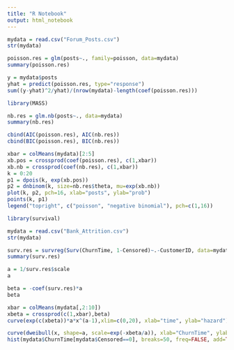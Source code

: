 ```yaml
---
title: "R Notebook"
output: html_notebook
---
```


```r
mydata = read.csv("Forum_Posts.csv")
str(mydata)
```

```r
poisson.res = glm(posts~., family=poisson, data=mydata)
summary(poisson.res)
```

```r
y = mydata$posts
yhat = predict(poisson.res, type="response")
sum((y-yhat)^2/yhat)/(nrow(mydata)-length(coef(poisson.res)))
```

```r
library(MASS)
```

```r
nb.res = glm.nb(posts~., data=mydata)
summary(nb.res)
```

```r
cbind(AIC(poisson.res), AIC(nb.res))
cbind(BIC(poisson.res), BIC(nb.res))
```

```r
xbar = colMeans(mydata)[2:5]
xb.pos = crossprod(coef(poisson.res), c(1,xbar))
xb.nb = crossprod(coef(nb.res), c(1,xbar))
k = 0:20
p1 = dpois(k, exp(xb.pos))
p2 = dnbinom(k, size=nb.res$theta, mu=exp(xb.nb))
plot(k, p2, pch=16, xlab="posts", ylab="prob")
points(k, p1)
legend("topright", c("poisson", "negative binomial"), pch=c(1,16))
```

```r
library(survival)
```

```r
mydata = read.csv("Bank_Attrition.csv")
str(mydata)
```

```r
surv.res = survreg(Surv(ChurnTime, 1-Censored)~.-CustomerID, data=mydata, dist="weibull")
summary(surv.res)
```

```r
a = 1/surv.res$scale
a
```

```r
beta = -coef(surv.res)*a
beta
```

```r
xbar = colMeans(mydata[,2:10])
xbeta = crossprod(c(1,xbar),beta)
curve(exp(c(xbeta))*a*x^(a-1),xlim=c(0,20), xlab="time", ylab="hazard")
```

```r
curve(dweibull(x, shape=a, scale=exp(-xbeta/a)), xlab="ChurnTime", ylab="density", xlim=c(0,20), ylim=c(0,0.12))
hist(mydata$ChurnTime[mydata$Censored==0], breaks=50, freq=FALSE, add=TRUE, col=NULL)
```
